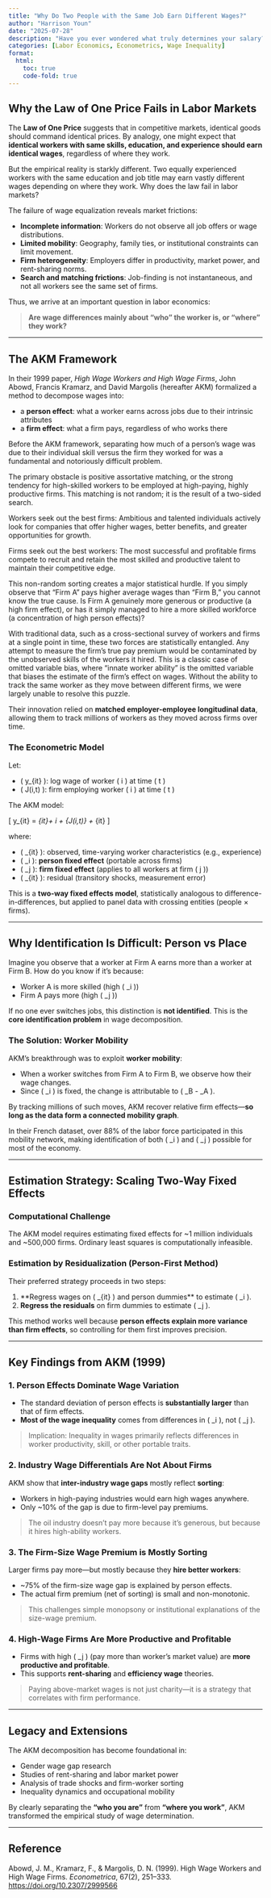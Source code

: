 ```yaml
---
title: "Why Do Two People with the Same Job Earn Different Wages?"
author: "Harrison Youn"
date: "2025-07-28"
description: "Have you ever wondered what truly determines your salary? Is it your unique talent and drive, or is it the company you work for?"
categories: [Labor Economics, Econometrics, Wage Inequality]
format:
  html:
    toc: true
    code-fold: true
---
```


## Why the Law of One Price Fails in Labor Markets

The **Law of One Price** suggests that in competitive markets, identical goods should command identical prices. By analogy, one might expect that **identical workers with same skills, education, and experience should earn identical wages**, regardless of where they work.

But the empirical reality is starkly different. Two equally experienced workers with the same education and job title may earn vastly different wages depending on where they work. Why does the law fail in labor markets?

The failure of wage equalization reveals market frictions:

- **Incomplete information**: Workers do not observe all job offers or wage distributions.
- **Limited mobility**: Geography, family ties, or institutional constraints can limit movement.
- **Firm heterogeneity**: Employers differ in productivity, market power, and rent-sharing norms.
- **Search and matching frictions**: Job-finding is not instantaneous, and not all workers see the same set of firms.

Thus, we arrive at an important question in labor economics:

> **Are wage differences mainly about “who” the worker is, or “where” they work?**

---

## The AKM Framework

In their 1999 paper, *High Wage Workers and High Wage Firms*, John Abowd, Francis Kramarz, and David Margolis (hereafter AKM) formalized a method to decompose wages into:

- a **person effect**: what a worker earns across jobs due to their intrinsic attributes
- a **firm effect**: what a firm pays, regardless of who works there

Before the AKM framework, separating how much of a person's wage was due to their individual skill versus the firm they worked for was a fundamental and notoriously difficult problem. 

The primary obstacle is positive assortative matching, or the strong tendency for high-skilled workers to be employed at high-paying, highly productive firms. This matching is not random; it is the result of a two-sided search.

Workers seek out the best firms: Ambitious and talented individuals actively look for companies that offer higher wages, better benefits, and greater opportunities for growth.

Firms seek out the best workers: The most successful and profitable firms compete to recruit and retain the most skilled and productive talent to maintain their competitive edge.

This non-random sorting creates a major statistical hurdle. If you simply observe that "Firm A" pays higher average wages than "Firm B," you cannot know the true cause. Is Firm A genuinely more generous or productive (a high firm effect), or has it simply managed to hire a more skilled workforce (a concentration of high person effects)?

With traditional data, such as a cross-sectional survey of workers and firms at a single point in time, these two forces are statistically entangled. Any attempt to measure the firm's true pay premium would be contaminated by the unobserved skills of the workers it hired. This is a classic case of omitted variable bias, where "innate worker ability" is the omitted variable that biases the estimate of the firm's effect on wages. Without the ability to track the same worker as they move between different firms, we were largely unable to resolve this puzzle.

Their innovation relied on **matched employer-employee longitudinal data**, allowing them to track millions of workers as they moved across firms over time.


### The Econometric Model

Let:

- \( y_{it} \): log wage of worker \( i \) at time \( t \)
- \( J(i,t) \): firm employing worker \( i \) at time \( t \)

The AKM model:

\[
y_{it} = \mathbf{x}_{it}\beta + \theta_i + \psi_{J(i,t)} + \varepsilon_{it}
\]

where:

- \( \mathbf{x}_{it} \): observed, time-varying worker characteristics (e.g., experience)
- \( \theta_i \): **person fixed effect** (portable across firms)
- \( \psi_j \): **firm fixed effect** (applies to all workers at firm \( j \))
- \( \varepsilon_{it} \): residual (transitory shocks, measurement error)

This is a **two-way fixed effects model**, statistically analogous to difference-in-differences, but applied to panel data with crossing entities (people × firms).

---

## Why Identification Is Difficult: Person vs Place

Imagine you observe that a worker at Firm A earns more than a worker at Firm B. How do you know if it's because:

- Worker A is more skilled (high \( \theta_i \))
- Firm A pays more (high \( \psi_j \))

If no one ever switches jobs, this distinction is **not identified**. This is the **core identification problem** in wage decomposition.

### The Solution: Worker Mobility

AKM's breakthrough was to exploit **worker mobility**:

- When a worker switches from Firm A to Firm B, we observe how their wage changes.
- Since \( \theta_i \) is fixed, the change is attributable to \( \psi_B - \psi_A \).

By tracking millions of such moves, AKM recover relative firm effects—**so long as the data form a connected mobility graph**.

In their French dataset, over 88% of the labor force participated in this mobility network, making identification of both \( \theta_i \) and \( \psi_j \) possible for most of the economy.

---

## Estimation Strategy: Scaling Two-Way Fixed Effects

### Computational Challenge

The AKM model requires estimating fixed effects for ~1 million individuals and ~500,000 firms. Ordinary least squares is computationally infeasible.

### Estimation by Residualization (Person-First Method)

Their preferred strategy proceeds in two steps:

1. **Regress wages on \( \mathbf{x}_{it} \) and person dummies** to estimate \( \hat{\theta}_i \).
2. **Regress the residuals** on firm dummies to estimate \( \hat{\psi}_j \).

This method works well because **person effects explain more variance than firm effects**, so controlling for them first improves precision.

---

## Key Findings from AKM (1999)

### 1. Person Effects Dominate Wage Variation

- The standard deviation of person effects is **substantially larger** than that of firm effects.
- **Most of the wage inequality** comes from differences in \( \theta_i \), not \( \psi_j \).

> Implication: Inequality in wages primarily reflects differences in worker productivity, skill, or other portable traits.

### 2. Industry Wage Differentials Are Not About Firms

AKM show that **inter-industry wage gaps** mostly reflect **sorting**:

- Workers in high-paying industries would earn high wages anywhere.
- Only ~10% of the gap is due to firm-level pay premiums.

> The oil industry doesn’t pay more because it’s generous, but because it hires high-ability workers.

### 3. The Firm-Size Wage Premium is Mostly Sorting

Larger firms pay more—but mostly because they **hire better workers**:

- ~75% of the firm-size wage gap is explained by person effects.
- The actual firm premium (net of sorting) is small and non-monotonic.

> This challenges simple monopsony or institutional explanations of the size-wage premium.

### 4. High-Wage Firms Are More Productive and Profitable

- Firms with high \( \psi_j \) (pay more than worker’s market value) are **more productive and profitable**.
- This supports **rent-sharing** and **efficiency wage** theories.

> Paying above-market wages is not just charity—it is a strategy that correlates with firm performance.

---

## Legacy and Extensions

The AKM decomposition has become foundational in:

- Gender wage gap research
- Studies of rent-sharing and labor market power
- Analysis of trade shocks and firm-worker sorting
- Inequality dynamics and occupational mobility

By clearly separating the **“who you are”** from **“where you work”**, AKM transformed the empirical study of wage determination.

---

## Reference

Abowd, J. M., Kramarz, F., & Margolis, D. N. (1999). High Wage Workers and High Wage Firms. *Econometrica*, 67(2), 251–333. [https://doi.org/10.2307/2999566](https://doi.org/10.2307/2999566)
